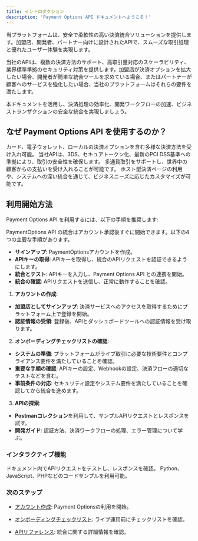 ```yaml
---
title: イントロダクション
description: 'Payment Options API ドキュメントへようこそ！'
---
```


当プラットフォームは、安全で柔軟性の高い決済統合ソリューションを提供します。加盟店、開発者、パートナー向けに設計されたAPIで、スムーズな取引処理と優れたユーザー体験を実現します。

当社のAPIは、複数の決済方法のサポート、高取引量対応のスケーラビリティ、業界標準準拠のセキュリティ対策を提供します。加盟店が決済オプションを拡大したい場合、開発者が簡単な統合ツールを求めている場合、またはパートナーが顧客へのサービスを強化したい場合、当社のプラットフォームはそれらの要件を満たします。

本ドキュメントを活用し、決済処理の効率化、開発ワークフローの加速、ビジネストランザクションの安全な統合を実現しましょう。

## なぜ Payment Options API を使用するのか？

<CardGroup cols={2}>
  <Card title="柔軟性" icon="shuffle">
    カード、電子ウォレット、ローカルの決済オプションを含む多様な決済方法を受け入れ可能。
  </Card>

  <Card title="安全な取引" icon="shield-check">
    当社APIは、3DS、セキュアトークン化、最新のPCI DSS基準への準拠により、取引の安全性を確保します。
  </Card>

  <Card title="グローバル対応" icon="globe">
    多通貨取引をサポートし、世界中の顧客からの支払いを受け入れることが可能です。
  </Card>

  <Card title="カスタマイズ可能" icon="pen-ruler">
    ホスト型決済ページの利用や、システムへの深い統合を通じて、ビジネスニーズに応じたカスタマイズが可能です。
  </Card>
</CardGroup>

## 利用開始方法

Payment Options API を利用するには、以下の手順を推奨します:

PaymentOptions API の統合はアカウント承認後すぐに開始できます。以下の4つの主要な手順があります。
* **サインアップ**: PaymentOptionsアカウントを作成。
* **APIキーの取得**: APIキーを取得し、統合のAPIリクエストを認証できるようにします。
* **統合とテスト**: APIキーを入力し、Payment Options API との連携を開始。
* **統合の確認**: APIリクエストを送信し、正常に動作することを確認。

1. **アカウントの作成**: 
- **加盟店としてサインアップ**: 決済サービスへのアクセスを取得するためにプラットフォーム上で登録を開始。
- **認証情報の受領**: 登録後、APIとダッシュボードツールへの認証情報を受け取ります。

2. **オンボーディングチェックリストの確認**: 
- **システムの準備**: プラットフォームがライブ取引に必要な技術要件とコンプライアンス要件を満たしていることを確認。
- **重要な手順の確認**: APIキーの設定、Webhookの設定、決済フローの適切なテストなどを含む。
- **事前条件の対応**: セキュリティ設定やシステム要件を満たしていることを確認してから統合を進めます。

3. **APIの探索**: 
- **Postmanコレクション**を利用して、サンプルAPIリクエストとレスポンスを試す。
- **開発ガイド**: 認証方法、決済ワークフローの処理、エラー管理について学ぶ。

### インタラクティブ機能

<CardGroup>
  <Card title="APIを試す" icon="circle-play">
    ドキュメント内でAPIリクエストをテストし、レスポンスを確認。
  </Card>

  <Card title="コードサンプル" icon="code">
    Python、JavaScript、PHPなどのコードサンプルを利用可能。
  </Card>
</CardGroup>

### 次のステップ

* [アカウント作成](./createaccount): Payment Optionsの利用を開始。

* [オンボーディングチェックリスト](./checklist): ライブ運用前にチェックリストを確認。

* [APIリファレンス](/api-reference/jp/introduction): 統合に関する詳細情報を確認。
